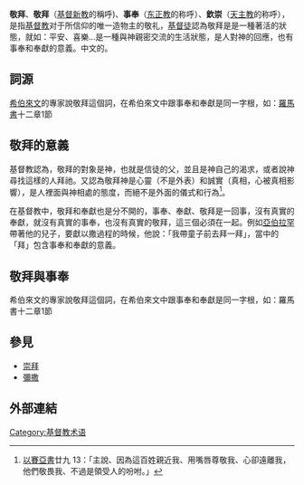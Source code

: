 {{基督教}} 
'''敬拜'''、'''敬拜'''（[[基督新教|基督新教]]的稱呼)、'''事奉'''（[[东正教|东正教]]的称呼）、'''欽崇'''（[[天主教|天主教]]的称呼），是指[[基督教|基督教]]对于所信仰的唯一造物主的敬礼，[[基督徒|基督徒]]認為敬拜是是一種著活的狀態，就如：平安、喜樂…是一種與神親密交流的生活狀態，是人對神的回應，也有事奉和奉獻的意義。中文的。

== 詞源 ==
[[希伯來文|希伯來文]]的專家說敬拜這個詞，在希伯來文中跟事奉和奉獻是同一字根，如：[[羅馬書|羅馬書]]十二章1節
{{Cquote|「所以弟兄們，我以神的慈悲勸你們，將身體獻上，當作活祭，是聖潔的，是神所喜悅的；你們如此事奉乃是理所當然的。」}}

== 敬拜的意義 ==
基督教認為，敬拜的對象是神，也就是信徒的父，並且是神自己的渴求，或者說神尋找這樣的人拜祂。又認為敬拜神是心靈（不是外表）和誠實（真相，心被真相影響），是人裡面與神相處的態度，而絕不是外面的儀式和行為<ref>[[以賽亞書|以賽亞書]]廿九 13：「主說、因為這百姓親近我、用嘴唇尊敬我、心卻遠離我，他們敬畏我、不過是領受人的吩咐。」 </ref>。

在基督教中，敬拜和奉獻也是分不開的，事奉、奉獻、敬拜是一回事，沒有真實的奉獻，就沒有真實的事奉，也沒有真實的敬拜，這三個必須在一起。例如[[亞伯拉罕|亞伯拉罕]]帶著他的兒子，要獻以撒過程的時候，他說：「我帶童子前去拜一拜」，當中的「拜」包含事奉和奉獻的意義。

== 敬拜與事奉 ==
希伯來文的專家說敬拜這個詞，在希伯來文中跟事奉和奉獻是同一字根，如：羅馬書十二章1節
{{Cquote|「所以弟兄們，我以神的慈悲勸你們，將身體獻上，當作活祭，是聖潔的，是神所喜悅的；你們如此事奉乃是理所當然的。」}}

== 參見 ==
* [[崇拜|崇拜]]
* [[彌撒|彌撒]]

== 外部連結 ==
{{reflist}}

{{天主教}}
[[Category:基督教术语|Category:基督教术语]]